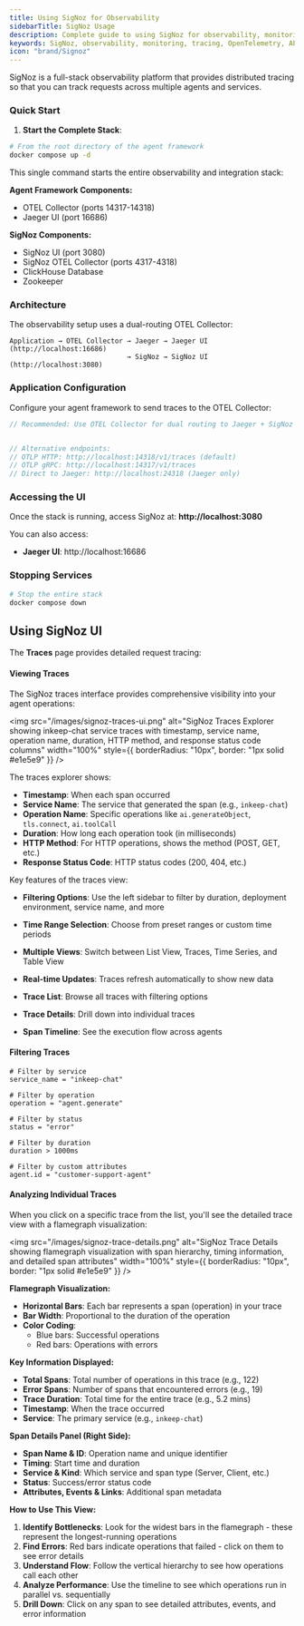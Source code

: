 ```yaml
---
title: Using SigNoz for Observability
sidebarTitle: SigNoz Usage
description: Complete guide to using SigNoz for observability, monitoring, and tracing in the Inkeep Agent Framework
keywords: SigNoz, observability, monitoring, tracing, OpenTelemetry, APM, metrics
icon: "brand/Signoz"
---
```


SigNoz is a full-stack observability platform that provides distributed tracing so that you can track requests across multiple agents and services.

### Quick Start

1. **Start the Complete Stack**:

```bash
# From the root directory of the agent framework
docker compose up -d
```

This single command starts the entire observability and integration stack:

**Agent Framework Components:**

- OTEL Collector (ports 14317-14318)
- Jaeger UI (port 16686)

**SigNoz Components:**

- SigNoz UI (port 3080)
- SigNoz OTEL Collector (ports 4317-4318)
- ClickHouse Database
- Zookeeper

### Architecture

The observability setup uses a dual-routing OTEL Collector:

```
Application → OTEL Collector → Jaeger → Jaeger UI (http://localhost:16686)
                             → SigNoz → SigNoz UI (http://localhost:3080)
```

### Application Configuration

Configure your agent framework to send traces to the OTEL Collector:

```typescript
// Recommended: Use OTEL Collector for dual routing to Jaeger + SigNoz


// Alternative endpoints:
// OTLP HTTP: http://localhost:14318/v1/traces (default)
// OTLP gRPC: http://localhost:14317/v1/traces
// Direct to Jaeger: http://localhost:24318 (Jaeger only)
```

### Accessing the UI

Once the stack is running, access SigNoz at: **http://localhost:3080**

You can also access:

- **Jaeger UI**: http://localhost:16686

### Stopping Services

```bash
# Stop the entire stack
docker compose down
```

## Using SigNoz UI

The **Traces** page provides detailed request tracing:

#### Viewing Traces

The SigNoz traces interface provides comprehensive visibility into your agent operations:

<img
  src="/images/signoz-traces-ui.png"
  alt="SigNoz Traces Explorer showing inkeep-chat service traces with timestamp, service name, operation name, duration, HTTP method, and response status code columns"
  width="100%"
  style={{ borderRadius: "10px", border: "1px solid #e1e5e9" }}
/>

The traces explorer shows:

- **Timestamp**: When each span occurred
- **Service Name**: The service that generated the span (e.g., `inkeep-chat`)
- **Operation Name**: Specific operations like `ai.generateObject`, `tls.connect`, `ai.toolCall`
- **Duration**: How long each operation took (in milliseconds)
- **HTTP Method**: For HTTP operations, shows the method (POST, GET, etc.)
- **Response Status Code**: HTTP status codes (200, 404, etc.)

Key features of the traces view:

- **Filtering Options**: Use the left sidebar to filter by duration, deployment environment, service name, and more
- **Time Range Selection**: Choose from preset ranges or custom time periods
- **Multiple Views**: Switch between List View, Traces, Time Series, and Table View
- **Real-time Updates**: Traces refresh automatically to show new data

- **Trace List**: Browse all traces with filtering options
- **Trace Details**: Drill down into individual traces
- **Span Timeline**: See the execution flow across agents

#### Filtering Traces

```
# Filter by service
service_name = "inkeep-chat"

# Filter by operation
operation = "agent.generate"

# Filter by status
status = "error"

# Filter by duration
duration > 1000ms

# Filter by custom attributes
agent.id = "customer-support-agent"
```

#### Analyzing Individual Traces

When you click on a specific trace from the list, you'll see the detailed trace view with a flamegraph visualization:

<img
  src="/images/signoz-trace-details.png"
  alt="SigNoz Trace Details showing flamegraph visualization with span hierarchy, timing information, and detailed span attributes"
  width="100%"
  style={{ borderRadius: "10px", border: "1px solid #e1e5e9" }}
/>

**Flamegraph Visualization:**

- **Horizontal Bars**: Each bar represents a span (operation) in your trace
- **Bar Width**: Proportional to the duration of the operation
- **Color Coding**:
  - Blue bars: Successful operations
  - Red bars: Operations with errors

**Key Information Displayed:**

- **Total Spans**: Total number of operations in this trace (e.g., 122)
- **Error Spans**: Number of spans that encountered errors (e.g., 19)
- **Trace Duration**: Total time for the entire trace (e.g., 5.2 mins)
- **Timestamp**: When the trace occurred
- **Service**: The primary service (e.g., `inkeep-chat`)

**Span Details Panel (Right Side):**

- **Span Name & ID**: Operation name and unique identifier
- **Timing**: Start time and duration
- **Service & Kind**: Which service and span type (Server, Client, etc.)
- **Status**: Success/error status code
- **Attributes, Events & Links**: Additional span metadata

**How to Use This View:**

1. **Identify Bottlenecks**: Look for the widest bars in the flamegraph - these represent the longest-running operations
2. **Find Errors**: Red bars indicate operations that failed - click on them to see error details
3. **Understand Flow**: Follow the vertical hierarchy to see how operations call each other
4. **Analyze Performance**: Use the timeline to see which operations run in parallel vs. sequentially
5. **Drill Down**: Click on any span to see detailed attributes, events, and error information
